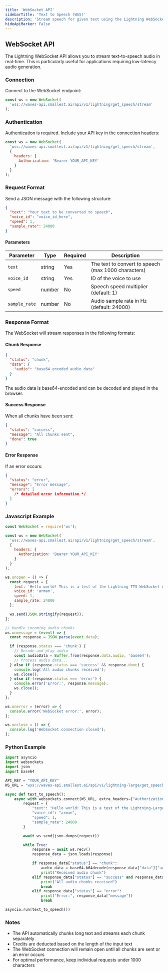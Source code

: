 ```yaml
---
title: 'WebSocket API'
sidebarTitle: 'Text to Speech (WSS)'
description: 'Stream speech for given text using the Lightning WebSocket API'
hideApiMarker: False
---
```


## WebSocket API

The Lightning WebSocket API allows you to stream text-to-speech audio in real-time. This is particularly useful for applications requiring low-latency audio generation.

### Connection

Connect to the WebSocket endpoint:

```javascript
const ws = new WebSocket(
  'wss://waves-api.smallest.ai/api/v1/lightning/get_speech/stream'
);
```

### Authentication

Authentication is required. Include your API key in the connection headers:

```javascript
const ws = new WebSocket(
  'wss://waves-api.smallest.ai/api/v1/lightning/get_speech/stream',
  {
    headers: {
      Authorization: 'Bearer YOUR_API_KEY'
    }
  }
);
```

### Request Format

Send a JSON message with the following structure:

```json
{
  "text": "Your text to be converted to speech",
  "voice_id": "voice_id_here",
  "speed": 1,
  "sample_rate": 24000
}
```

#### Parameters

| Parameter     | Type   | Required | Description                                         |
| ------------- | ------ | -------- | --------------------------------------------------- |
| `text`        | string | Yes      | The text to convert to speech (max 1000 characters) |
| `voice_id`    | string | Yes      | ID of the voice to use                              |
| `speed`       | number | No       | Speech speed multiplier (default: 1)                |
| `sample_rate` | number | No       | Audio sample rate in Hz (default: 24000)            |

### Response Format

The WebSocket will stream responses in the following formats:

#### Chunk Response

```json
{
  "status": "chunk",
  "data": {
    "audio": "base64_encoded_audio_data"
  }
}
```

The audio data is base64-encoded and can be decoded and played in the browser.

#### Success Response

When all chunks have been sent:

```json
{
  "status": "success",
  "message": "All chunks sent",
  "done": true
}
```

#### Error Response

If an error occurs:

```json
{
  "status": "error",
  "message": "Error message",
  "errors": [
    /* detailed error information */
  ]
}
```

### Javascript Example

```javascript
const WebSocket = require('ws');

const ws = new WebSocket(
  'wss://waves-api.smallest.ai/api/v1/lightning/get_speech/stream',
  {
    headers: {
      Authorization: 'Bearer YOUR_API_KEY'
    }
  }
);

ws.onopen = () => {
  const request = {
    text: 'Hello world! This is a test of the Lightning TTS WebSocket API.',
    voice_id: 'arman',
    speed: 1,
    sample_rate: 24000
  };

  ws.send(JSON.stringify(request));
};

// Handle incoming audio chunks
ws.onmessage = (event) => {
  const response = JSON.parse(event.data);

  if (response.status === 'chunk') {
    // Decode and play audio
    const audioData = Buffer.from(response.data.audio, 'base64');
    // Process audio data...
  } else if (response.status === 'success' && response.done) {
    console.log('All audio chunks received');
    ws.close();
  } else if (response.status === 'error') {
    console.error('Error:', response.message);
    ws.close();
  }
};

ws.onerror = (error) => {
  console.error('WebSocket error:', error);
};

ws.onclose = () => {
  console.log('WebSocket connection closed');
};
```

### Python Example

```python
import asyncio
import websockets
import json
import base64

API_KEY = "YOUR_API_KEY"
WS_URL = "wss://waves-api.smallest.ai/api/v1/lightning-large/get_speech/stream"

async def text_to_speech():
    async with websockets.connect(WS_URL, extra_headers={"Authorization": f"Bearer {API_KEY}"}) as ws:
        request = {
            "text": "Hello world! This is a test of the Lightning-Large TTS WebSocket API.",
            "voice_id": "arman",
            "speed": 1,
            "sample_rate": 24000
        }

        await ws.send(json.dumps(request))

        while True:
            response = await ws.recv()
            response_data = json.loads(response)

            if response_data["status"] == "chunk":
                audio_data = base64.b64decode(response_data["data"]["audio"])
                print("Received audio chunk")
            elif response_data["status"] == "success" and response_data.get("done", False):
                print("All audio chunks received")
                break
            elif response_data["status"] == "error":
                print("Error:", response_data["message"])
                break

asyncio.run(text_to_speech())
```

### Notes

- The API automatically chunks long text and streams each chunk separately
- Credits are deducted based on the length of the input text
- The WebSocket connection will remain open until all chunks are sent or an error occurs
- For optimal performance, keep individual requests under 1000 characters
